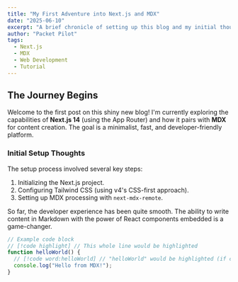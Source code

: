 ```yaml
---
title: "My First Adventure into Next.js and MDX"
date: "2025-06-10"
excerpt: "A brief chronicle of setting up this blog and my initial thoughts on using Next.js 14 with MDX for content."
author: "Packet Pilot"
tags:
  - Next.js
  - MDX
  - Web Development
  - Tutorial
---
```


## The Journey Begins

Welcome to the first post on this shiny new blog! I'm currently exploring the capabilities of **Next.js 14** (using the App Router) and how it pairs with **MDX** for content creation. The goal is a minimalist, fast, and developer-friendly platform.

### Initial Setup Thoughts

The setup process involved several key steps:

1.  Initializing the Next.js project.
2.  Configuring Tailwind CSS (using v4's CSS-first approach).
3.  Setting up MDX processing with `next-mdx-remote`.

So far, the developer experience has been quite smooth. The ability to write content in Markdown with the power of React components embedded is a game-changer.

```javascript
// Example code block
// [!code highlight] // This whole line would be highlighted
function helloWorld() {
  // [!code word:helloWorld] // "helloWorld" would be highlighted (if char highlighting is set up for words)
  console.log("Hello from MDX!");
}
```
